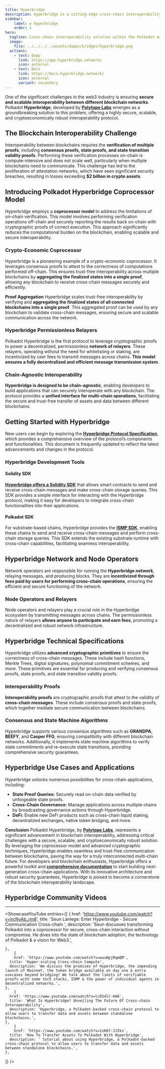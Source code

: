 ```yaml
---
title: Hyperbridge
description: Hyperbridge is a cutting-edge cross-chain interoperability solution within the Polkadot ecosystem, enabling seamless and secure communication across different blockchain networks.
sidebar:
    label: ✪ Hyperbridge
    order: 1
hero:
  tagline: Cross-chain interoperability solution within the Polkadot ecosystem.
  image: 
    file: ../../../../assets/dapps/bridges/hyperbridge.png
  actions:
    - text: Dapp
      link: https://app.hyperbridge.network/
      icon: external
    - text: Docs
      link: https://docs.hyperbridge.network/
      icon: external
      variant: secondary
---
```



One of the significant challenges in the web3 industry is ensuring **secure and scalable interoperability between different blockchain networks**. Polkadot **Hyperbridge**, developed by [**Polytope Labs**](https://dablock.com/ecosystem/polytope-labs/) emerges as a groundbreaking solution to this problem, offering a highly secure, scalable, and cryptoeconomically robust interoperability protocol.

## The Blockchain Interoperability Challenge
Interoperability between blockchains requires the **verification of multiple proofs**, including **consensus proofs, state proofs, and state transition validity proofs**. Performing these verification processes on-chain is compute-intensive and does not scale well, particularly when multiple blockchains need to communicate. This challenge has led to the proliferation of attestation networks, which have seen significant security breaches, resulting in losses exceeding **$2 billion in crypto assets**.

## Introducing Polkadot Hyperbridge Coprocessor Model
Hyperbridge employs a **coprocessor model** to address the limitations of on-chain verification. This model involves performing verification operations off-chain and securely reporting the results back on-chain with cryptographic proofs of correct execution. This approach significantly reduces the computational burden on the blockchain, enabling scalable and secure interoperability.

### Crypto-Economic Coprocessor
Hyperbridge is a pioneering example of a crypto-economic coprocessor. It leverages consensus proofs to attest to the correctness of computations performed off-chain. This ensures trust-free interoperability across multiple blockchains by **aggregating the finalized states into a single proof**, allowing any blockchain to receive cross-chain messages securely and efficiently.

**Proof Aggregation**
Hyperbridge scales trust-free interoperability by verifying and **aggregating the finalized states of all connected blockchains into a** **single proof**. This aggregated proof can be used by any blockchain to validate cross-chain messages, ensuring secure and scalable communication across the network.

### Hyperbridge Permissionless Relayers
Polkadot Hyperbridge is the first protocol to leverage cryptographic proofs to power a decentralized, permissionless **network of relayers**. These relayers, operating without the need for whitelisting or staking, are incentivized by user fees to transmit messages across chains. **This model ensures a fully decentralized and efficient message transmission system**.

### Chain-Agnostic Interoperability
**Hyperbridge is designed to be chain-agnostic**, enabling developers to build applications that can securely interoperate with any blockchain. The protocol provides a **unified interface for multi-chain operations**, facilitating the secure and trust-free transfer of assets and data between different blockchains.

Getting Started with Hyperbridge
--------------------------------

New users can begin by exploring the [**Hyperbridge Protocol Specification**](https://docs.hyperbridge.network/protocol), which provides a comprehensive overview of the protocol’s components and functionalities. This document is frequently updated to reflect the latest advancements and changes in the protocol.

### Hyperbridge Development Tools

#### Solidity SDK
[**Hyperbridge offers a Solidity SDK**](https://docs.hyperbridge.network/developers/evm/getting-started) that allows smart contracts to send and receive cross-chain messages and make cross-chain storage queries. This SDK provides a simple interface for interacting with the Hyperbridge protocol, making it easy for developers to integrate cross-chain functionalities into their applications.

#### Polkadot SDK
For substrate-based chains, Hyperbridge provides the [**ISMP SDK**](https://docs.hyperbridge.network/developers/polkadot/integration), enabling these chains to send and receive cross-chain messages and perform cross-chain storage queries. This SDK extends the existing substrate runtime with cross-chain capabilities, facilitating seamless interoperability.

## Hyperbridge Network and Node Operators
Network operators are responsible for running the **Hyperbridge network**, relaying messages, and producing blocks. They are **incentivized through fees paid by users for performing cross-chain operations**, ensuring the efficient and secure functioning of the network.

### Node Operators and Relayers
Node operators and relayers play a crucial role in the Hyperbridge ecosystem by transmitting messages across chains. The permissionless nature of relayers **allows anyone to participate and earn fees**, promoting a decentralized and robust network infrastructure.

## Hyperbridge Technical Specifications
Hyperbridge utilizes **advanced cryptographic primitives** to ensure the correctness of cross-chain messages. These include hash functions, Merkle Trees, digital signatures, polynomial commitment schemes, and more. These primitives are essential for producing and verifying consensus proofs, state proofs, and state transition validity proofs.

### Interoperability Proofs
**Interoperability proofs** are cryptographic proofs that attest to the validity of **cross-chain messages**. These include consensus proofs and state proofs, which together mediate secure communication between blockchains.

### Consensus and State Machine Algorithms
Hyperbridge supports various consensus algorithms such as **GRANDPA**, **BEEFY**, and **Casper FFG**, ensuring compatibility with different blockchain networks. Additionally, it implements state machine algorithms to verify state commitments and re-execute state transitions, providing comprehensive security guarantees.

Hyperbridge Use Cases and Applications
--------------------------------------

Hyperbridge unlocks numerous possibilities for cross-chain applications, including:

- **State Proof Queries:** Securely read on-chain data verified by unforgeable state proofs.
- **Cross-Chain Governance:** Manage applications across multiple chains by broadcasting governance actions through Hyperbridge.
- **DeFi:** Enable new DeFi products such as cross-chain liquid staking, decentralized exchanges, native token bridging, and more.

**Conclusion**
Polkadot Hyperbridge, by [**Polytope Labs**](https://dablock.com/ecosystem/polytope-labs/), represents a significant advancement in blockchain interoperability, addressing critical challenges with a secure, scalable, and cryptoeconomically robust solution. By leveraging the coprocessor model and advanced cryptographic techniques, Hyperbridge enables seamless and trust-free communication between blockchains, paving the way for a truly interconnected multi-chain future.
For developers and blockchain enthusiasts, Hyperbridge offers a powerful toolkit and [**comprehensive documentation**](https://docs.hyperbridge.network/) to start building next-generation cross-chain applications. With its innovative architecture and robust security guarantees, Hyperbridge is poised to become a cornerstone of the blockchain interoperability landscape.


## Hyperbridge Community Videos
------------
<ShowcaseYouTube
  entries={[
    {
      href: 'https://www.youtube.com/watch?v=lrcNyAb_rm8',
      title: 'Seun Lanlege: Enter Hyperbridge - Secure Communication Cross-chain ',
      description: 'Seun discusses transforming Polkadot into a coprocessor for secure, cross-chain interaction without compromise. He dives into the state of blockchain adoption, the technology of Polkadot & a vision for Web3.',

    },
        {
        href: 'https://www.youtube.com/watch?v=wuuHpjRqmQM',
      title: 'Hyper-scaling Cross-chain Compute',
      description: 'We discuss the promises of Hyperbridge, the impending launch of Mainnet, the token bridge available on day one & extra usecases beyond bridging! We talk about the limits of verifiable proofs with some tech stacks, ISMP & the power of individual agents in decentralized networks.',
    },
        {
      href: 'https://www.youtube.com/watch?v=lcD54lC-Hm8',
      title: 'What Is Hyperbridge? Unveiling The Future Of Cross-chain Interoperability',
      description: 'Hyperbridge, a Polkadot-backed cross-chain protocol to allow users to transfer data and assets between standalone blockchains.',
    },
        {
        href: 'https://www.youtube.com/watch?v=1sK67-JJIks',
      title: 'How To Transfer Assets To Polkadot With Hyperbridge',
      description: ' tutorial about using Hyperbridge, a Polkadot-backed cross-chain protocol to allow users to transfer data and assets between standalone blockchains.',
    },
  ]} />